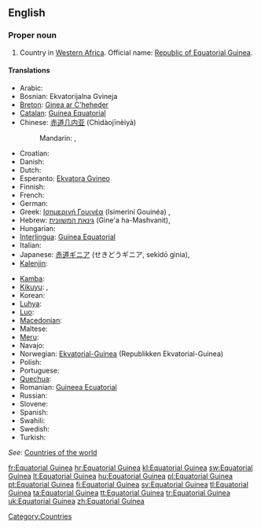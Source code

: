 ==English==
{{wikipedia}}

===Proper noun===
{{en-proper noun|sg=[[equatorial|Equatorial]] [[Guinea]]}}

# Country in [[Western Africa]]. Official name: [[Republic of Equatorial Guinea]].

====Translations====
{{trans-top|country in Western Africa}}
* Arabic: {{t|ar|غينيا الاستوائية|f|tr=ghinya al-istiwa'íyya|sc=Arab}}
* Bosnian: Ekvatorijalna Gvineja {{f}}
* [[Breton]]: [[Ginea ar C'heheder]]
* [[Catalan]]: [[Guinea Equatorial]] {{f}}
* Chinese: [[赤道几内亚]] (Chìdàojīnèiyà)
*: Mandarin: {{t|zh|赤道幾內亞|sc=Hani}}, {{t|zh|赤道几内亚|tr=Chìdào Jǐnèiyǎ|sc=Hani}}
* Croatian: {{t+|hr|Ekvatorska Gvineja|f}}
* Danish: {{t-|da|Ækvatorialguinea}}
* Dutch: {{t+|nl|Equatoriaal-Guinea}}
* Esperanto: [[Ekvatora Gvineo]]
* Finnish: {{t+|fi|Päiväntasaajan Guinea}}
* French: {{t+|fr|Guinée équatoriale|f}}
* German: {{t+|de|Äquatorialguinea}}
* Greek: [[Ισημερινή Γουινέα]] (Isimeriní Gouinéa) {{f}}, {{t|el|Ισημερινή Γουινέα|f|tr=Isimeriní Gouinéa|sc=Grek}}
* Hebrew: [[גינאת המשוונית]] (Gine'a ha-Mashvanit), {{t|he|גינאת המשוונית|f|tr=gine'a ha-mashvanít|sc=Hebr}}
* Hungarian: {{t|hu|Egyenlítői Guinea}}
* [[Interlingua]]: [[Guinea Equatorial]]
* Italian: {{t-|it|Guinea Equatoriale}}
* Japanese: [[赤道ギニア]] (せきどうギニア, sekidō ginia), {{t|ja|赤道ギニア|tr=Sekidō Ginia|sc=Jpan}}
* [[Kalenjin]]: {{tø|kln|Ginikweta}}
{{trans-mid}}
* [[Kamba]]: {{tø|kam|Ginekweta}}
* [[Kikuyu]]: {{tø|ki|Ginikweta}}, {{tø|ki}}
* Korean: {{t|ko|적도 기니|tr=Jeokdo Gini|sc=Kore}}
* [[Luhya]]: {{tø|luy|Ginikweta}}
* [[Luo]]: {{tø|luo|Ginikweta}}
* [[Macedonian]]: {{t|mk|Екваторијална Гвинеја|f|tr=Ekvatorijálna Gvinéja}}
* Maltese: {{t|mt|Gwinea Ekwatorjali|xs=Maltese}}
* [[Meru]]: {{tø|mer|Ginekweta}}
* Navajo: {{tø|nv|Gíní Nahasdzáán Ałníiʼgi Siʼánígíí}}
* Norwegian: [[Ekvatorial-Guinea]] (Republikken Ekvatorial-Guinea)
* Polish: {{t+|pl|Gwinea Równikowa}}
* Portuguese: {{t+|pt|Guiné Equatorial}}
* [[Quechua]]: {{t-|qu|Chawpipacha Khiniya|xs=Quechua}}
* Romanian: [[Guineea Ecuatorial]] {{f}}
* Russian: {{t|ru|Экваториальная Гвинея|f}}
* Slovene: {{t+|sl|Ekvatorialna Gvineja|f}}
* Spanish: {{t+|es|Guinea Ecuatorial}}
* Swahili: {{t+|sw|Ginekweta|xs=Swahili}}
* Swedish: {{t+|sv|Ekvatorialguinea}}
* Turkish: {{t+|tr|Ekvator Ginesi}}
{{trans-bottom}}

''See'': [[Appendix:Countries of the world|Countries of the world]]

[[Category:Countries]]

[[fr:Equatorial Guinea]]
[[hr:Equatorial Guinea]]
[[kl:Equatorial Guinea]]
[[sw:Equatorial Guinea]]
[[lt:Equatorial Guinea]]
[[hu:Equatorial Guinea]]
[[pl:Equatorial Guinea]]
[[pt:Equatorial Guinea]]
[[fi:Equatorial Guinea]]
[[sv:Equatorial Guinea]]
[[tl:Equatorial Guinea]]
[[ta:Equatorial Guinea]]
[[tt:Equatorial Guinea]]
[[tr:Equatorial Guinea]]
[[uk:Equatorial Guinea]]
[[zh:Equatorial Guinea]]